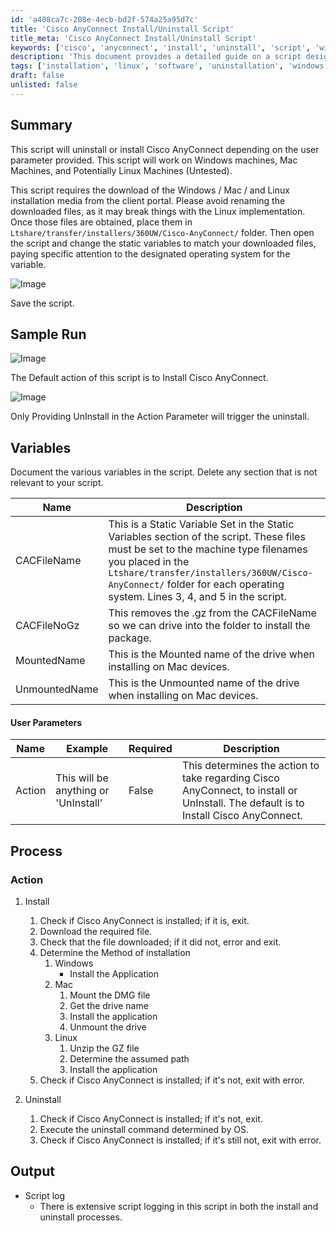 ```yaml
---
id: 'a408ca7c-208e-4ecb-bd2f-574a25a95d7c'
title: 'Cisco AnyConnect Install/Uninstall Script'
title_meta: 'Cisco AnyConnect Install/Uninstall Script'
keywords: ['cisco', 'anyconnect', 'install', 'uninstall', 'script', 'windows', 'mac', 'linux']
description: 'This document provides a detailed guide on a script designed to install or uninstall Cisco AnyConnect based on user parameters. It covers requirements, variables, user parameters, and the process for different operating systems including Windows, Mac, and Linux.'
tags: ['installation', 'linux', 'software', 'uninstallation', 'windows']
draft: false
unlisted: false
---
```

## Summary

This script will uninstall or install Cisco AnyConnect depending on the user parameter provided. This script will work on Windows machines, Mac Machines, and Potentially Linux Machines (Untested).

This script requires the download of the Windows / Mac / and Linux installation media from the client portal. Please avoid renaming the downloaded files, as it may break things with the Linux implementation. Once those files are obtained, place them in `Ltshare/transfer/installers/360UW/Cisco-AnyConnect/` folder. Then open the script and change the static variables to match your downloaded files, paying specific attention to the designated operating system for the variable.

![Image](../../../static/img/Cisco-AnyConnect---Command/image_1.png)

Save the script.

## Sample Run

![Image](../../../static/img/Cisco-AnyConnect---Command/image_2.png)

The Default action of this script is to Install Cisco AnyConnect.

![Image](../../../static/img/Cisco-AnyConnect---Command/image_3.png)

Only Providing UnInstall in the Action Parameter will trigger the uninstall.

## Variables

Document the various variables in the script. Delete any section that is not relevant to your script.

| Name            | Description                                                                                                                                                                        |
|-----------------|------------------------------------------------------------------------------------------------------------------------------------------------------------------------------------|
| CACFileName     | This is a Static Variable Set in the Static Variables section of the script. These files must be set to the machine type filenames you placed in the `Ltshare/transfer/installers/360UW/Cisco-AnyConnect/` folder for each operating system. Lines 3, 4, and 5 in the script. |
| CACFileNoGz     | This removes the .gz from the CACFileName so we can drive into the folder to install the package.                                                                               |
| MountedName      | This is the Mounted name of the drive when installing on Mac devices.                                                                                                          |
| UnmountedName    | This is the Unmounted name of the drive when installing on Mac devices.                                                                                                        |

#### User Parameters

| Name    | Example                             | Required | Description                                                                                              |
|---------|-------------------------------------|----------|----------------------------------------------------------------------------------------------------------|
| Action  | This will be anything or 'UnInstall' | False    | This determines the action to take regarding Cisco AnyConnect, to install or UnInstall. The default is to Install Cisco AnyConnect. |

## Process

### Action

1. Install
   1. Check if Cisco AnyConnect is installed; if it is, exit.
   2. Download the required file.
   3. Check that the file downloaded; if it did not, error and exit.
   4. Determine the Method of installation
      1. Windows
         - Install the Application
      2. Mac
         1. Mount the DMG file
         2. Get the drive name
         3. Install the application
         4. Unmount the drive
      3. Linux
         1. Unzip the GZ file
         2. Determine the assumed path
         3. Install the application
   5. Check if Cisco AnyConnect is installed; if it's not, exit with error.

2. Uninstall
   1. Check if Cisco AnyConnect is installed; if it's not, exit.
   2. Execute the uninstall command determined by OS.
   3. Check if Cisco AnyConnect is installed; if it's still not, exit with error.

## Output

- Script log
  - There is extensive script logging in this script in both the install and uninstall processes.











